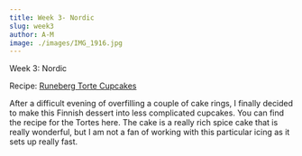 ```yaml
---
title: Week 3- Nordic
slug: week3
author: A-M
image: ./images/IMG_1916.jpg
---
```


<div className="main-page-container">
  <p className="main-page-header">Week 3: Nordic</p>
  <p className="sub-header-cream">Recipe: <a
    className="category-link baking"
    href="https://www.dessertsforbreakfast.com/2010/02/finnish-february-runeberg-cake-aka.html"
  >
   Runeberg Torte Cupcakes
  </a>  </p>

  <p className="post-text">
   After a difficult evening of overfilling a couple of cake rings, I finally decided to make this Finnish dessert into less complicated cupcakes. You can find the recipe for the Tortes here. The cake is a really rich spice cake that is really wonderful, but I am not a fan of working with this particular icing as it sets up really fast.
  </p>

</div>
